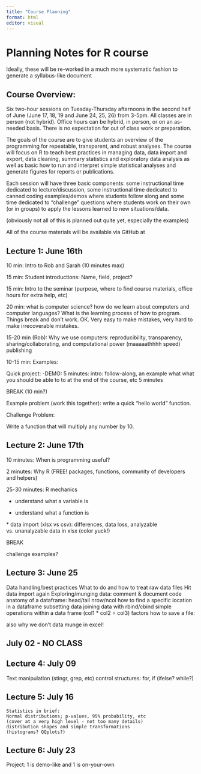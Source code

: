 ```yaml
---
title: "Course Planning"
format: html
editor: visual
---
```


# Planning Notes for R course

Ideally, these will be re-worked in a much more systematic fashion to generate a syllabus-like document

## Course Overview:

Six two-hour sessions on Tuesday-Thursday afternoons in the second half of June (June 17, 18, 19 and June 24, 25, 26) from 3-5pm. All classes are in person (not hybrid). Office hours can be hybrid, in person, or on an as-needed basis. There is no expectation for out of class work or preparation.

The goals of the course are to give students an overview of the programming for repeatable, transparent, and robust analyses. The course will focus on R to teach best practices in managing data, data import and export, data cleaning, summary statistics and exploratory data analysis as well as basic how to run and interpret simple statistical analyses and generate figures for reports or publications.

Each session will have three basic components: some instructional time dedicated to lecture/discussion, some instructional time dedicated to canned coding examples/demos where students follow along and some time dedicated to "challenge" questions where students work on their own (or in groups) to apply the lessons learned to new situations/data.

(obviously not all of this is planned out quite yet, especially the examples)

All of the course materials will be available via GitHub at

## Lecture 1: June 16th

10 min: Intro to Rob and Sarah (10 minutes max)

15 min: Student introductions: Name, field, project?

15 min: Intro to the seminar (purpose, where to find course materials, office hours for extra help, etc)

20 min: what is computer science? how do we learn about computers and computer languages? What is the learning process of how to program. Things break and don't work. OK. Very easy to make mistakes, very hard to make irrecoverable mistakes.

15-20 min (Rob): Why we use computers: reproducibility, transparency, sharing/collaborating, and computational power (maaaaathhhh speed) publishing

10-15 min: Examples:

Quick project: -DEMO: 5 minutes: intro: follow-along, an example what what you should be able to to at the end of the course, etc 5 minutes

BREAK (10 min?)

Example problem (work this together): write a quick "hello world" function.

Challenge Problem:

Write a function that will multiply any number by 10.

## Lecture 2: June 17th

10 minutes: When is programming useful?

2 minutes: Why R (FREE! packages, functions, community of developers and helpers)

25-30 minutes: R mechanics

-   understand what a variable is

-   understand what a function is

\* data import (xlsx vs csv): differences, data loss, analyzable vs. unanalyzable data in xlsx (color yuck!)

BREAK

challenge examples?

## Lecture 3: June 25

Data handling/best practices What to do and how to treat raw data files Hit data import again Exploring/munging data: comment & document code anatomy of a dataframe: head/tail nrow/ncol how to find a specific location in a dataframe subsetting data joining data with rbind/cbind simple operations within a data frame (col1 \* col2 = col3) factors how to save a file:

also why we don't data munge in excel!

## July 02 - NO CLASS

## Lecture 4: July 09

Text manipulation (stingr, grep, etc) control structures: for, if (ifelse? while?)

## Lecture 5: July 16

```         
Statistics in brief:
Normal distributions; p-values, 95% probability, etc
(cover at a very high level - not too many details)
distribution shapes and simple transformations
(histograms? QQplots?)
```

## Lecture 6: July 23

Project: 1 is demo-like and 1 is on-your-own
